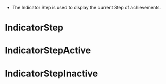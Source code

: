 
<Meta title="Achievements/ProgressIndicators/IndicatorStep" component={IndicatorStep} />

-   The Indicator Step is used to display the current Step of achievements.

# IndicatorStep

<Story name="Indicator Step">
    <IndicatorStep maxSteps={5} step={2} />
</Story>

# IndicatorStepActive

<Story name="Indicator Step Active">
    <IndicatorStep maxSteps={5} step={2} isActive />
</Story>

# IndicatorStepInactive

<Story name="Indicator Step Inactive">
    <IndicatorStep maxSteps={5} step={2} isInactive />
</Story>
